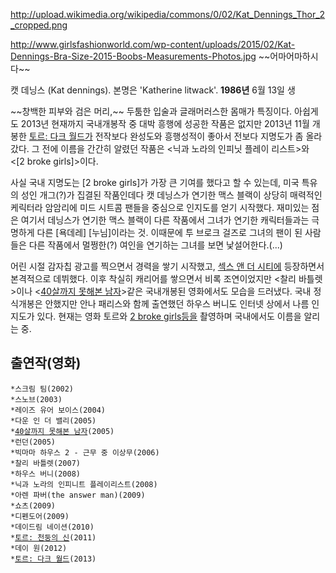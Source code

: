 http://upload.wikimedia.org/wikipedia/commons/0/02/Kat_Dennings_Thor_2_cropped.png

http://www.girlsfashionworld.com/wp-content/uploads/2015/02/Kat-Dennings-Bra-Size-2015-Boobs-Measurements-Photos.jpg
~~어마어마하시다~~

캣 데닝스 (Kat dennings). 본명은 'Katherine litwack'. 
'''1986년''' 6월 13일 생

~~창백한 피부와 검은 머리,~~ 두툼한 입술과 글래머러스한 몸매가 특징이다. 아쉽게도 2013년 현재까지 국내개봉작 중 대박 흥행에 성공한 작품은 없지만 2013년 11월 개봉한 [[토르: 다크 월드]]가 전작보다 완성도와 흥행성적이 좋아서 전보다 지명도가 좀 올라갔다. 그 전에 이름을 간간히 알렸던 작품은 <닉과 노라의 인피닛 플레이 리스트>와 <[2 broke girls]>이다.

사실 국내 지명도는 [2 broke girls]가 가장 큰 기여를 했다고 할 수 있는데, 미국 특유의 성인 개그(?)가 집결된 작품인데다 캣 데닝스가 연기한 맥스 블랙이 상당히 매력적인 케릭터라 암암리에 미드 시트콤 팬들을 중심으로 인지도를 얻기 시작했다. 재미있는 점은 여기서 데닝스가 연기한 맥스 블랙이 다른 작품에서 그녀가 연기한 캐릭터들과는 극명하게 다른 [욕데레] [누님]이라는 것. 이때문에 투 브로크 걸즈로 그녀의 팬이 된 사람들은 다른 작품에서 멀쩡한(?) 여인을 연기하는 그녀를 보면 낯설어한다.(...)

어린 시절 감자칩 광고를 찍으면서 경력을 쌓기 시작했고, [[섹스 앤 더 시티]]에 등장하면서 본격적으로 데뷔했다. 이후 착실히 캐리어를 쌓으면서 비록 조연이었지만 <찰리 바틀렛>이나 <[[40살까지 못해본 남자]]>같은 국내개봉된 영화에서도 모습을 드러냈다. 국내 정식개봉은 안했지만 안나 패리스와 함께 출연했던 하우스 버니도 인터넷 상에서 나름 인지도가 있다. 현재는 영화 토르와 [[2 broke girls]]등을 촬영하며 국내에서도 이름을 알리는 중.

== 출연작(영화) ==
 *스크림 팀(2002)	
 *스노브(2003)		
 *레이즈 유어 보이스(2004)		
 *다운 인 더 밸리(2005)	
 *[[40살까지 못해본 남자]](2005)
 *런던(2005)	
 *빅마마 하우스 2 - 근무 중 이상무(2006)
 *찰리 바틀렛(2007)
 *하우스 버니(2008)
 *닉과 노라의 인피니트 플레이리스트(2008)
 *아렌 파버(the answer man)(2009)
 *쇼츠(2009)	
 *디펜도어(2009)
 *데이드림 네이션(2010)	
 *[[토르: 천둥의 신]](2011)
 *데이 원(2012)
 *[[토르: 다크 월드]](2013)
